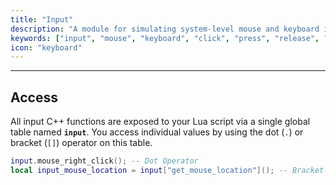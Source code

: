 ```yaml
---
title: "Input"
description: "A module for simulating system-level mouse and keyboard input. Provides functions for pressing, releasing, and moving the mouse, scrolling, and controlling specific keyboard keys."
keywords: ["input", "mouse", "keyboard", "click", "press", "release", "move", "scroll", "module", "api"]
icon: "keyboard"
---
```


---

## Access

All input C++ functions are exposed to your Lua script via a single global table named **`input`**. You access individual values by using the dot (`.`) or bracket (`[]`) operator on this table.

```lua Input Usage Example
input.mouse_right_click(); -- Dot Operator
local input_mouse_location = input["get_mouse_location"](); -- Bracket Operator
```